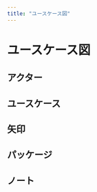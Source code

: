 ```yaml
---
title: "ユースケース図"
---
```


# ユースケース図

## アクター
<Editor
placeholder="
actor ユーザー
"
imgPath="/cheatSheetsImg/usecase/アクター.png"
/>
<Editor
placeholder="
:ユーザー:
"
imgPath="/cheatSheetsImg/usecase/アクター.png"
/>

## ユースケース
<Editor
placeholder="
usecase ユースケース
"
imgPath="/cheatSheetsImg/usecase/ユースケース.png"
/>
<Editor
placeholder="
ユースケース
"
imgPath="/cheatSheetsImg/usecase/ユースケース.png"
/>

## 矢印
<Editor
placeholder="
ユーザー --> (ユースケース)
"
imgPath="/cheatSheetsImg/usecase/矢印.png"
/>

<Editor
placeholder="
ユーザー -> (ユースケース)
"
imgPath="/cheatSheetsImg/usecase/矢印(横).png"
/>

## パッケージ
<Editor
placeholder="
actor ユーザー 
 package A { 
 ユーザー --> (ユースケース1) 
 ユーザー --> (ユースケース2) 
 }
"
imgPath="/cheatSheetsImg/usecase/パッケージ1.png"
/>
<Editor
placeholder="
actor ユーザー 
 rectangle A { 
 ユーザー --> (ユースケース1) 
 ユーザー --> (ユースケース2) 
 }
"
imgPath="/cheatSheetsImg/usecase/パッケージ2.png"
/>

## ノート
<Editor
placeholder="
 ユーザー --> (ユースケース) 
 note left of (ユースケース) : ノート
"
imgPath="/cheatSheetsImg/usecase/ノート.png"
/>
